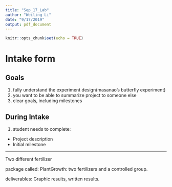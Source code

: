 ```yaml
---
title: "Sep_17_Lab"
author: "Weiling Li"
date: "9/17/2019"
output: pdf_document
---
```


```r
knitr::opts_chunk$set(echo = TRUE)
```
# Intake form

## Goals  
1) fully understand the experiment design(masanao's butterfly experiment)  
2) you want to be able to summarize project to someone else  
3) clear goals, including milestones  

## During Intake  
1) student needs to complete:  
- Project description  
- Initial milestone  

---
Two different fertilizer  

package called: PlantGrowth: two fertilizers and a controlled group.  

deliverables: Graphic results, written results.  



